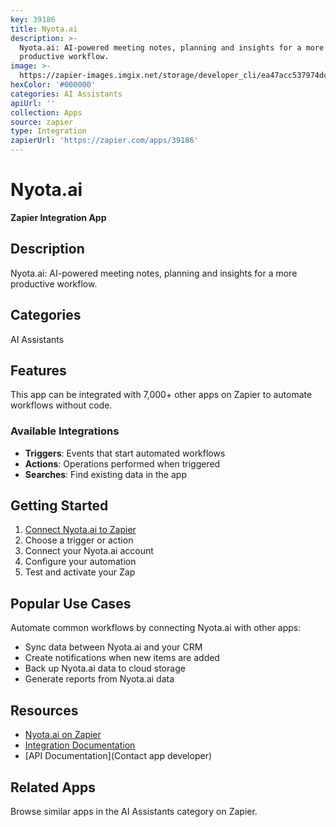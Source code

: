 ```yaml
---
key: 39186
title: Nyota.ai
description: >-
  Nyota.ai: AI-powered meeting notes, planning and insights for a more
  productive workflow.
image: >-
  https://zapier-images.imgix.net/storage/developer_cli/ea47acc537974dc92945ca0c22920308.png?auto=format%2Ccompress&ixlib=python-3.0.0&q=50
hexColor: '#000000'
categories: AI Assistants
apiUrl: ''
collection: Apps
source: zapier
type: Integration
zapierUrl: 'https://zapier.com/apps/39186'
---
```

# Nyota.ai

**Zapier Integration App**

## Description

Nyota.ai: AI-powered meeting notes, planning and insights for a more productive workflow.

## Categories

AI Assistants

## Features

This app can be integrated with 7,000+ other apps on Zapier to automate workflows without code.

### Available Integrations

- **Triggers**: Events that start automated workflows
- **Actions**: Operations performed when triggered
- **Searches**: Find existing data in the app

## Getting Started

1. [Connect Nyota.ai to Zapier](https://zapier.com/apps/39186)
2. Choose a trigger or action
3. Connect your Nyota.ai account
4. Configure your automation
5. Test and activate your Zap

## Popular Use Cases

Automate common workflows by connecting Nyota.ai with other apps:

- Sync data between Nyota.ai and your CRM
- Create notifications when new items are added
- Back up Nyota.ai data to cloud storage
- Generate reports from Nyota.ai data

## Resources

- [Nyota.ai on Zapier](https://zapier.com/apps/39186)
- [Integration Documentation](https://zapier.com/apps/39186/integrations)
- [API Documentation](Contact app developer)

## Related Apps

Browse similar apps in the AI Assistants category on Zapier.
